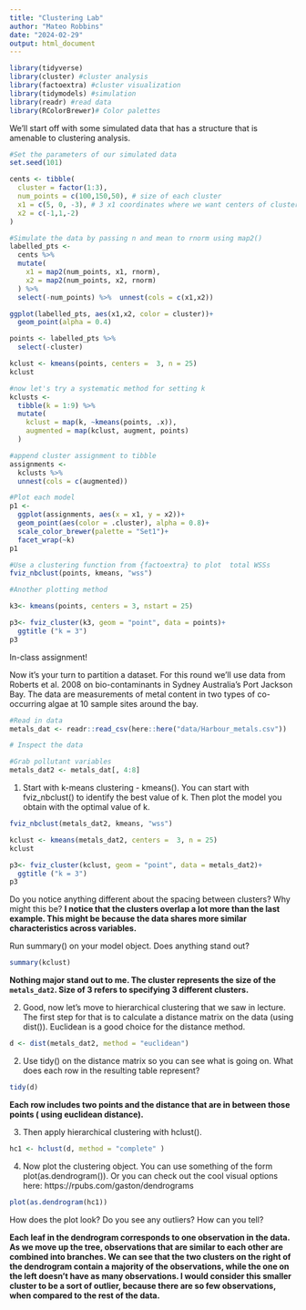 ```yaml
---
title: "Clustering Lab"
author: "Mateo Robbins"
date: "2024-02-29"
output: html_document
---
```


```r
library(tidyverse) 
library(cluster) #cluster analysis
library(factoextra) #cluster visualization
library(tidymodels) #simulation 
library(readr) #read data
library(RColorBrewer)# Color palettes

```

We'll start off with some simulated data that has a structure that is amenable to clustering analysis.

```r
#Set the parameters of our simulated data
set.seed(101)

cents <- tibble(
  cluster = factor(1:3),
  num_points = c(100,150,50), # size of each cluster
  x1 = c(5, 0, -3), # 3 x1 coordinates where we want centers of clusters to be
  x2 = c(-1,1,-2)
)

```


```r
#Simulate the data by passing n and mean to rnorm using map2()
labelled_pts <- 
  cents %>% 
  mutate(
    x1 = map2(num_points, x1, rnorm),
    x2 = map2(num_points, x2, rnorm)
  ) %>% 
  select(-num_points) %>%  unnest(cols = c(x1,x2))

ggplot(labelled_pts, aes(x1,x2, color = cluster))+
  geom_point(alpha = 0.4)
```


```r
points <- labelled_pts %>% 
  select(-cluster) 

kclust <- kmeans(points, centers =  3, n = 25)  
kclust
```

```r
#now let's try a systematic method for setting k
kclusts <- 
  tibble(k = 1:9) %>% 
  mutate(
    kclust = map(k, ~kmeans(points, .x)),
    augmented = map(kclust, augment, points)
  )

```

```r
#append cluster assignment to tibble
assignments <- 
  kclusts %>% 
  unnest(cols = c(augmented))
```

```r
#Plot each model 
p1 <- 
  ggplot(assignments, aes(x = x1, y = x2))+
  geom_point(aes(color = .cluster), alpha = 0.8)+
  scale_color_brewer(palette = "Set1")+
  facet_wrap(~k)
p1
```

```r
#Use a clustering function from {factoextra} to plot  total WSSs
fviz_nbclust(points, kmeans, "wss")
```


```r
#Another plotting method

k3<- kmeans(points, centers = 3, nstart = 25)

p3<- fviz_cluster(k3, geom = "point", data = points)+
  ggtitle ("k = 3")
p3 
```


In-class assignment!

Now it's your turn to partition a dataset.  For this round we'll use data from Roberts et al. 2008 on bio-contaminants in Sydney Australia's Port Jackson Bay.  The data are measurements of metal content in two types of co-occurring algae at 10 sample sites around the bay.

```r
#Read in data
metals_dat <- readr::read_csv(here::here("data/Harbour_metals.csv"))

# Inspect the data

#Grab pollutant variables
metals_dat2 <- metals_dat[, 4:8] 
```
1. Start with k-means clustering - kmeans().  You can start with fviz_nbclust() to identify the best value of k. Then plot the model you obtain with the optimal value of k. 

```r
fviz_nbclust(metals_dat2, kmeans, "wss")

kclust <- kmeans(metals_dat2, centers =  3, n = 25)  
kclust

p3<- fviz_cluster(kclust, geom = "point", data = metals_dat2)+
  ggtitle ("k = 3")
p3 

```




Do you notice anything different about the spacing between clusters?  Why might this be?
**I notice that the clusters overlap a lot more than the last example. This might be because the data shares more similar characteristics across variables.** 

Run summary() on your model object.  Does anything stand out?

```r
summary(kclust)
```
**Nothing major stand out to me. The cluster represents the size of the `metals_dat2`. Size of 3 refers to specifying 3 different clusters. **


2. Good, now let's move to hierarchical clustering that we saw in lecture. The first step for that is to calculate a distance matrix on the data (using dist()). Euclidean is a good choice for the distance method.

```r
d <- dist(metals_dat2, method = "euclidean")
```


2. Use tidy() on the distance matrix so you can see what is going on. What does each row in the resulting table represent?
```r
tidy(d)
```
**Each row includes two points and the distance that are in between those points ( using euclidean distance). **

3. Then apply hierarchical clustering with hclust().
```r
hc1 <- hclust(d, method = "complete" )
```


4. Now plot the clustering object. You can use something of the form plot(as.dendrogram()).  Or you can check out the cool visual options here: https://rpubs.com/gaston/dendrograms

```r
plot(as.dendrogram(hc1))

```


How does the plot look? Do you see any outliers?  How can you tell?  

**Each leaf in the dendrogram corresponds to one observation in the data. As we move up the tree, observations that are similar to each other are combined into branches. We can see that the two clusters on the right of the dendrogram contain a majority of the observations, while the one on the left doesn't have as many observations. I would consider this smaller cluster to be a sort of outlier, because there are so few observations, when compared to the rest of the data.**

